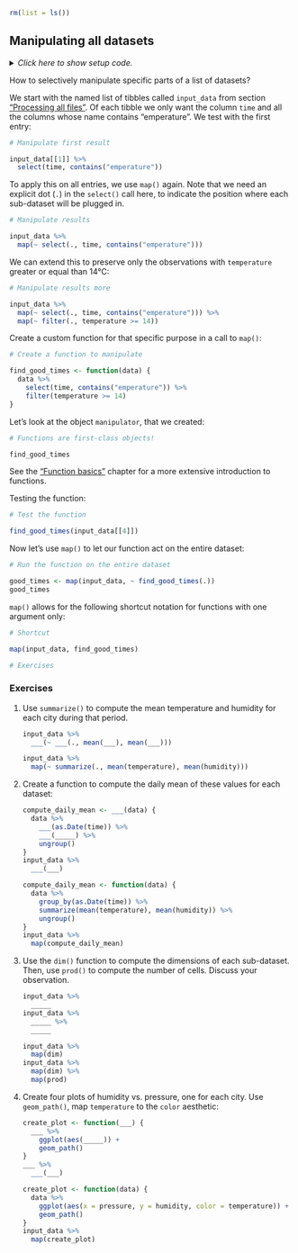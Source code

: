 ```r
rm(list = ls())
```


## Manipulating all datasets {#map_manip}

<details><summary>*Click here to show setup code.*</summary>
```r
### Manipulating all datasets

```
```r
library(tidyverse)
library(here)

dict <- readxl::read_excel(here("data/cities.xlsx"))

input_data <-
  dict %>%
  select(city_code, weather_filename) %>%
  deframe() %>%
  map(~ readxl::read_excel(here(.)))
```
</details>

How to selectively manipulate specific parts of a list of datasets?

We start with the named list of tibbles called `input_data` from section ["Processing all files"](#map).
Of each tibble we only want the column `time` and all the columns whose name contains "emperature".
We test with the first entry:

```r
# Manipulate first result
```
```r
input_data[[1]] %>%
  select(time, contains("emperature"))
```

To apply this on all entries, we use `map()` again.
Note that we need an explicit dot (`.`) in the `select()` call here, to indicate the position where each sub-dataset will be plugged in.

```r
# Manipulate results
```
```r
input_data %>%
  map(~ select(., time, contains("emperature")))
```

We can extend this to preserve only the observations with `temperature` greater or equal than 14°C:

```r
# Manipulate results more
```
```r
input_data %>%
  map(~ select(., time, contains("emperature"))) %>%
  map(~ filter(., temperature >= 14))
```

Create a custom function for that specific purpose in a call to `map()`:

```r
# Create a function to manipulate
```
```r
find_good_times <- function(data) {
  data %>%
    select(time, contains("emperature")) %>%
    filter(temperature >= 14)
}
```

Let's look at the object `manipulator`, that we created:

```r
# Functions are first-class objects!
```
```r
find_good_times
```

See the ["Function basics"](#function-basics) chapter for a more extensive introduction to functions.

Testing the function:

```r
# Test the function
```
```r
find_good_times(input_data[[4]])
```

Now let's use `map()` to let our function act on the entire dataset:

```r
# Run the function on the entire dataset
```
```r
good_times <- map(input_data, ~ find_good_times(.))
good_times
```

`map()` allows for the following shortcut notation for functions with one argument only:

```r
# Shortcut
```
```r
map(input_data, find_good_times)
```


```r
# Exercises
```

### Exercises

1. Use `summarize()` to compute the mean temperature and humidity for each city during that period.

    ```r
    input_data %>% 
      ___(~ ___(., mean(___), mean(___)))
    ```
    
    ```r
    input_data %>% 
      map(~ summarize(., mean(temperature), mean(humidity)))
    ```

1. Create a function to compute the daily mean of these values for each dataset:

    ```r
    compute_daily_mean <- ___(data) {
      data %>%
        ___(as.Date(time)) %>%
        ___(_____) %>%
        ungroup()
    }
    input_data %>% 
      ___(___)
    ```
    
    ```r
    compute_daily_mean <- function(data) {
      data %>% 
        group_by(as.Date(time)) %>% 
        summarize(mean(temperature), mean(humidity)) %>% 
        ungroup()
    }
    input_data %>% 
      map(compute_daily_mean)
    ```

1. Use the `dim()` function to compute the dimensions of each sub-dataset. Then, use `prod()` to compute the number of cells. Discuss your observation.

    ```r
    input_data %>% 
      _____
    input_data %>% 
      _____ %>% 
      _____
    ```
    
    ```r
    input_data %>% 
      map(dim)
    input_data %>% 
      map(dim) %>% 
      map(prod)
    ```

1. Create four plots of humidity vs. pressure, one for each city. Use `geom_path()`, map `temperature` to the `color` aesthetic:

    ```r
    create_plot <- function(___) {
      ___ %>% 
        ggplot(aes(_____)) +
        geom_path()
    }
    ___ %>% 
      ___(___)
    ```
    
    ```r
    create_plot <- function(data) {
      data %>% 
        ggplot(aes(x = pressure, y = humidity, color = temperature)) +
        geom_path()
    }
    input_data %>% 
      map(create_plot)
    ```
